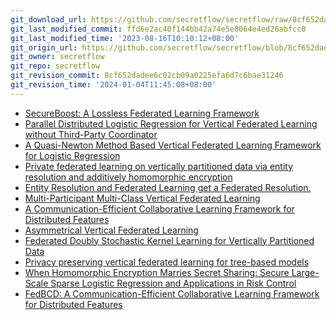 ```yaml
---
git_download_url: https://github.com/secretflow/secretflow/raw/8cf652dadee6c02cb09a0225efa6d7c6bae31246/docs/awesome-pets/papers/applications/ppml/fl/vertical.md
git_last_modified_commit: ffd6e2ac40f144bb42a74e5e8064e4ed26abfcc0
git_last_modified_time: '2023-08-16T10:10:12+08:00'
git_origin_url: https://github.com/secretflow/secretflow/blob/8cf652dadee6c02cb09a0225efa6d7c6bae31246/docs/awesome-pets/papers/applications/ppml/fl/vertical.md
git_owner: secretflow
git_repo: secretflow
git_revision_commit: 8cf652dadee6c02cb09a0225efa6d7c6bae31246
git_revision_time: '2024-01-04T11:45:08+08:00'
---
```


- [SecureBoost: A Lossless Federated Learning Framework](https://arxiv.org/pdf/1901.08755.pdf)
- [Parallel Distributed Logistic Regression for Vertical Federated Learning without Third-Party Coordinator](https://arxiv.org/pdf/1911.09824.pdf)
- [A Quasi-Newton Method Based Vertical Federated Learning Framework for Logistic Regression](https://arxiv.org/pdf/1912.00513.pdf)
- [Private federated learning on vertically partitioned data via entity resolution and additively homomorphic encryption](https://arxiv.org/pdf/1711.10677.pdf)
- [Entity Resolution and Federated Learning get a Federated Resolution.](https://arxiv.org/pdf/1803.04035.pdf)
- [Multi-Participant Multi-Class Vertical Federated Learning](https://arxiv.org/pdf/2001.11154.pdf)
- [A Communication-Efficient Collaborative Learning Framework for Distributed Features](https://arxiv.org/pdf/1912.11187.pdf)
- [Asymmetrical Vertical Federated Learning](https://arxiv.org/pdf/2004.07427.pdf)
- [Federated Doubly Stochastic Kernel Learning for Vertically Partitioned Data](https://dl.acm.org/doi/10.1145/3394486.3403298)
- [Privacy preserving vertical federated learning for tree-based models](https://arxiv.org/pdf/2008.06170.pdf)
- [When Homomorphic Encryption Marries Secret Sharing: Secure Large-Scale Sparse Logistic Regression and Applications in Risk Control](https://arxiv.org/pdf/2008.08753.pdf)
- [FedBCD: A Communication-Efficient Collaborative Learning Framework for Distributed Features](https://ieeexplore.ieee.org/document/9855231/)
